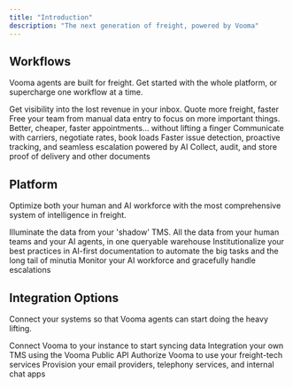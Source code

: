 ```yaml
---
title: "Introduction"
description: "The next generation of freight, powered by Vooma"
---
```


## Workflows

Vooma agents are built for freight. Get started with the whole platform, or supercharge one workflow at a time.

<CardGroup cols={2}>
  <Card title="Quote" icon="dollar-sign" href="https://mintlify.com/docs/quickstart">
    Get visibility into the lost revenue in your inbox. Quote more freight, faster
  </Card>
  <Card title="Build" icon="inbox" href="https://mintlify.com/docs/development">
    Free your team from manual data entry to focus on more important things.
  </Card>
  <Card title="Schedule" icon="calendar">
    Better, cheaper, faster appointments... without lifting a finger
  </Card>
  <Card title="Cover" icon="truck">
    Communicate with carriers, negotiate rates, book loads
  </Card>
  <Card title="Track" icon="shoe-prints">
    Faster issue detection, proactive tracking, and seamless escalation powered by AI
  </Card>
  <Card title="Collect" icon="boxes-stacked">
    Collect, audit, and store proof of delivery and other documents
  </Card>
</CardGroup>

## Platform

Optimize both your human and AI workforce with the most comprehensive system of intelligence in freight.

<CardGroup cols={2}>
  <Card title="Insights" icon="arrow-trend-up">
    Illuminate the data from your 'shadow' TMS. All the data from your human teams and your AI agents, in one queryable warehouse
  </Card>
  <Card title="Standard Operating Procedures" icon="diagram-project">
    Institutionalize your best practices in AI-first documentation to automate the big tasks and the long tail of minutia
  </Card>
  <Card title="Command Tower" icon="tower-observation">
    Monitor your AI workforce and gracefully handle escalations
  </Card>
</CardGroup>

## Integration Options

Connect your systems so that Vooma agents can start doing the heavy lifting.

<CardGroup cols={2}>
  <Card title="Partnered TMS" icon="square-3" href="https://mintlify.com/docs/settings/global">
    Connect Vooma to your instance to start syncing data
  </Card>
  <Card title="Vooma Public API (Custom TMS)" icon="code" href="https://mintlify.com/docs/api-playground/openapi">
    Integration your own TMS using the Vooma Public API
  </Card>
  <Card title="Agent Toolkits" icon="screwdriver-wrench" href="https://mintlify.com/docs/content/components/accordions">
    Authorize Vooma to use your freight-tech services
  </Card>
  <Card title="Communication Channels" icon="phone-plus">
    Provision your email providers, telephony services, and internal chat apps
  </Card>
</CardGroup>